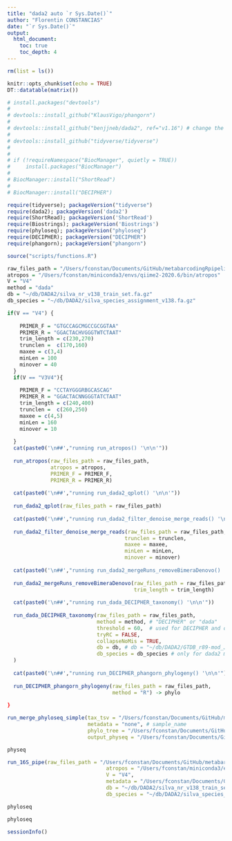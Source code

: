 ```yaml
---
title: "dada2 auto `r Sys.Date()`"
author: "Florentin CONSTANCIAS"
date: "`r Sys.Date()`"
output: 
  html_document:
    toc: true
    toc_depth: 4
---
```



```r
rm(list = ls())

knitr::opts_chunk$set(echo = TRUE)
DT::datatable(matrix())


```

```r
# install.packages("devtools")
# 
# devtools::install_github("KlausVigo/phangorn")
# 
# devtools::install_github("benjjneb/dada2", ref="v1.16") # change the ref argument to get other versions
# 
# devtools::install_github("tidyverse/tidyverse")
# 
# 
# if (!requireNamespace("BiocManager", quietly = TRUE))
#     install.packages("BiocManager")
# 
# BiocManager::install("ShortRead")
# 
# BiocManager::install("DECIPHER")

```

```r
require(tidyverse); packageVersion("tidyverse")
require(dada2); packageVersion('dada2')
require(ShortRead); packageVersion('ShortRead')
require(Biostrings); packageVersion('Biostrings')
require(phyloseq); packageVersion("phyloseq")
require(DECIPHER); packageVersion("DECIPHER")
require(phangorn); packageVersion("phangorn")

source("scripts/functions.R")
```



```r
raw_files_path = "/Users/fconstan/Documents/GitHub/metabarcodingRpipeline/test-data/"
atropos = "/Users/fconstan/miniconda3/envs/qiime2-2020.6/bin/atropos"
V = "V4"
method = "dada"
db = "~/db/DADA2/silva_nr_v138_train_set.fa.gz"
db_species = "~/db/DADA2/silva_species_assignment_v138.fa.gz"

if(V == "V4") {
    
    PRIMER_F = "GTGCCAGCMGCCGCGGTAA"
    PRIMER_R = "GGACTACHVGGGTWTCTAAT"
    trim_length = c(230,270)
    trunclen =  c(170,160)
    maxee = c(3,4)
    minLen = 100
    minover = 40
  } 
  if(V == "V3V4"){
    
    PRIMER_F = "CCTAYGGGRBGCASCAG"
    PRIMER_R = "GGACTACNNGGGTATCTAAT"
    trim_length = c(240,400)
    trunclen =  c(260,250)
    maxee = c(4,5)
    minLen = 160
    minover = 10
    
  }
  cat(paste0('\n##',"running run_atropos() '\n\n'"))
  
  run_atropos(raw_files_path = raw_files_path,
              atropos = atropos,
              PRIMER_F = PRIMER_F,
              PRIMER_R = PRIMER_R)   
  
  cat(paste0('\n##',"running run_dada2_qplot() '\n\n'"))
  
  run_dada2_qplot(raw_files_path = raw_files_path)
  
  cat(paste0('\n##',"running run_dada2_filter_denoise_merge_reads() '\n\n'"))
  
  run_dada2_filter_denoise_merge_reads(raw_files_path = raw_files_path,
                                      trunclen = trunclen,
                                      maxee = maxee,
                                      minLen = minLen,
                                      minover = minover)
  
  cat(paste0('\n##',"running run_dada2_mergeRuns_removeBimeraDenovo() '\n\n'"))
  
  run_dada2_mergeRuns_removeBimeraDenovo(raw_files_path = raw_files_path,
                                         trim_length = trim_length)
  
  cat(paste0('\n##',"running run_dada_DECIPHER_taxonomy() '\n\n'"))
  
  run_dada_DECIPHER_taxonomy(raw_files_path = raw_files_path,
                             method = method, # "DECIPHER" or "dada" 
                             threshold = 60,  # used for DECIPHER and dada2 if outputBootstraps = FALSE
                             tryRC = FALSE,
                             collapseNoMis = TRUE,
                             db = db, # db = "~/db/DADA2/GTDB_r89-mod_June2019.RData"
                             db_species = db_species # only for dada2 method
  )
  
  cat(paste0('\n##',"running run_DECIPHER_phangorn_phylogeny() '\n\n'"))
  
  run_DECIPHER_phangorn_phylogeny(raw_files_path = raw_files_path,
                                  method = "R") -> phylo
  
}

```

```r
run_merge_phyloseq_simple(tax_tsv = "/Users/fconstan/Documents/GitHub/metabarcodingRpipeline/dada2/04_dada2_taxonomy/silva_nr_v138_train_set_table.tsv",
                          metadata = "none", # sample_name
                          phylo_tree = "/Users/fconstan/Documents/GitHub/metabarcodingRpipeline/dada2/05_phylo/unrooted_tree.rds",
                          output_physeq = "/Users/fconstan/Documents/GitHub/metabarcodingRpipeline/dada2/physeq")-> physeq

physeq
```

```r
run_16S_pipe(raw_files_path = "/Users/fconstan/Documents/GitHub/metabarcodingRpipeline/test-data/",
                                atropos = "/Users/fconstan/miniconda3/envs/qiime2-2020.6/bin/atropos",
                                V = "V4",
                                metadata = "/Users/fconstan/Documents/GitHub/metabarcodingRpipeline/test-data/metadata.xlsx",
                                db = "~/db/DADA2/silva_nr_v138_train_set.fa.gz",
                                db_species = "~/db/DADA2/silva_species_assignment_v138.fa.gz") -> phyloseq

phyloseq

```

```r
phyloseq
```

```r
sessionInfo()
```

